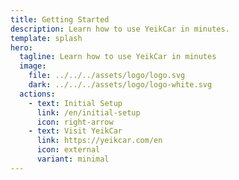 ```yaml
---
title: Getting Started
description: Learn how to use YeikCar in minutes.
template: splash
hero:
  tagline: Learn how to use YeikCar in minutes
  image:
    file: ../../../assets/logo/logo.svg
    dark: ../../../assets/logo/logo-white.svg
  actions:
    - text: Initial Setup
      link: /en/initial-setup
      icon: right-arrow
    - text: Visit YeikCar
      link: https://yeikcar.com/en
      icon: external
      variant: minimal
---
```



<CardGrid stagger>
  <Card 
    title="Initial Setup" 
    icon="⚙️"
    description="Learn how to set up your account and start using YeikCar."
    href="/en/initial-setup"
  />
  <Card
    title="First Steps"
    icon="📱"
    description="Step by step guide to start using the main features."
    href="/en/first-steps"
  />
  <Card
    title="Features"
    icon="✨"
    description="Explore all available features and tools."
    href="/en/features"
  />
  <Card
    title="Support"
    icon="🤝"
    description="Find help and additional resources to solve your questions."
    href="/en/support"
  />
</CardGrid>
